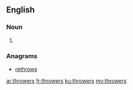 ==English==

===Noun===
{{head|en|plural}}

# {{plural of|thrower|lang=en|nocat=1}}

===Anagrams===
* [[rethrows#English|rethrows]]

[[ar:throwers]]
[[fr:throwers]]
[[ku:throwers]]
[[my:throwers]]